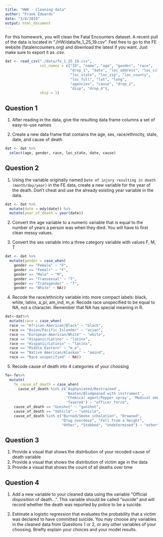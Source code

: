 ```yaml
---
title: "HW6 - Cleaning data"
author: "Frank Edwards"
date: "3/8/2019"
output: html_document
---
```


For this homework, you will clean the Fatal Encounters dataset. A recent pull of the data is located in "./HW/data/fe_1_25_19.csv". Feel free to go to the FE website (fatalencounters.org) and download the latest if you want. Just make sure to export it as .csv.

```r
dat <- read_csv("./data/fe_1_25_19.csv",
                col_names = c("ID", "name", "age", "gender", "race",
                              "drop_1", "date", "loc_address", "loc_city",
                              "loc_state", "loc_zip", "loc_county",
                              "loc_full", "lat", "long",
                              "agencies", "cause", "drop_2",
                              "disp", "drop_4"),
                skip = 1)
```


## Question 1

1. After reading in the data, give the resulting data frame columns a set of easy-to-use names


2. Create a new data frame that contains the age, sex, race/ethnicity, state, date, and cause of death

```r
dat <- dat %>% 
  select(age, gender, race, loc_state, date, cause)
```


## Question 2

1. Using the variable originally named `Date of injury resulting in death (month/day/year)` in the FE data, create a new variable for the year of the death. Don't cheat and use the already existing year variable in the data. 

```r
dat <- dat %>% 
  mutate(date = mdy(date)) %>% 
  mutate(year_of_death = year(date))
```

2. Convert the age variable to a numeric variable that is equal to the number of years a person was when they died. You will have to first clean messy values.


3. Convert the sex variable into a three category variable with values F, M, T

```r
dat <- dat %>% 
  mutate(gender = case_when(
    gender == "Female" ~ "F",
    gender == "Femalr" ~ "F",
    gender == "Male" ~ "M",
    gender == "Transexual" ~ "T",
    gender == "Transgender" ~ "T",
    gender == "White" ~ NA))
```

4. Recode the race/ethnicity variable into more compact labels: black, white, latinx, a_pi, am_ind, m_e. Recode race unspecified to be equal to NA, not a character. Remember that NA has special meaning in R.

```r
dat<-dat%>%
  mutate(race = case_when(
  race == "African-American/Black" ~ "black",
  race == "Asian/Pacific Islander" ~ "asian",
  race == "European-American/White" ~ "white",
  race == "Hispanic/Latino" ~ "latinx", 
  race == "Hispanic/Latinio" ~ "latinx", 
  race == "Middle Eastern" ~ "m_e", 
  race == "Native American/Alaskan" ~ "amind",
  race == "Race unspecified" ~ NA))
```

5. Recode cause of death into 4 categories of your choosing

```r
fe<-fe%>%
  mutate(
    fe_cause_of_death = case_when(
      cause_of_death %in% c('Asphyxiated/Restrained',
                            'Beaten/Bludgeoned with instrument',
                            'Chemical agent/Pepper spray', 'Medical emergency', 
                            'Tasered') ~ "officer_force",
    cause_of_death == "Gunshot" ~ "gunshot",
    cause_of_death == "Vehicle" ~ "vehicle",
    cause_of_death %in% c("Burned/Smoke inhalation", "Drowned",
                          "Drug overdose", "Fell from a height",
                          "Other", "Stabbed", "Undetermined") ~ "other"))
```


## Question 3

1. Provide a visual that shows the distribution of your recoded cause of death variable
2. Provide a visual that shows the distribution of victim age in the data
3. Provide a visual that shows the count of all deaths over time

## Question 4

1. Add a new variable to your cleaned data using the variable "Official disposition of death...". This variable should be called "suicide" and will record whether the death was reported by police to be a suicide. 



2. Estimate a logistic regression that evaluates the probability that a victim was declared to have committed suicide. You may choose any variables in the cleaned data from Questions 1 or 2, or any other variables of your choosing. Briefly explain your choices and your model results. 